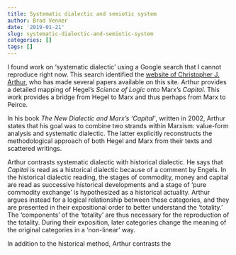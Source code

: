 ```yaml
---
title: Systematic dialectic and semiotic system
author: Brad Venner
date: '2019-01-21'
slug: systematic-dialectic-and-semiotic-system
categories: []
tags: []
---
```


I found work on 'systematic dialectic' using a Google search that I cannot reproduce right now.  This search identified the [website of Christopher J. Arthur](https://chrisarthur.net/), who has made several papers available on this site.  Arthur provides a detailed mapping of Hegel's *Science of Logic* onto Marx's *Capital*.  This work provides a bridge from Hegel to Marx and thus perhaps from Marx to Peirce.

In his book *The New Dialectic and Marx's 'Capital'*, written in 2002, Arthur states that his goal was to combine two strands within Marxism:  value-form analysis and systematic dialectic.  The latter explicitly reconstructs the methodological approach of both Hegel and Marx from their texts and scattered writings.

Arthur contrasts systematic dialectic with historical dialectic.  He says that *Capital* is read as a historical dialectic because of a comment by Engels.  In the historical dialectic reading, the stages of commodity, money and capital are read as successive historical developments and a stage of 'pure commodity exchange' is hypothesized as a historical actuality.  Arthur argues instead for a logical relationship between these categories, and they are presented in their expositional order to better understand the 'totality.'  The 'components' of the 'totality' are thus necessary for the reproduction of the totality.  During their exposition, later categories change the meaning of the original categories in a 'non-linear' way.

In addition to the historical method, Arthur contrasts the 